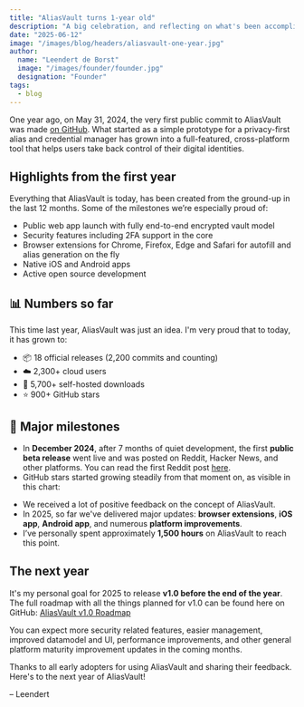 ```yaml
---
title: "AliasVault turns 1-year old"
description: "A big celebration, and reflecting on what's been accomplished"
date: "2025-06-12"
image: "/images/blog/headers/aliasvault-one-year.jpg"
author:
  name: "Leendert de Borst"
  image: "/images/founder/founder.jpg"
  designation: "Founder"
tags:
  - blog
---
```


One year ago, on May 31, 2024, the very first public commit to AliasVault was made [on GitHub](https://github.com/lanedirt/AliasVault/commit/0a3d35c603218d6a2dc030018a1e84e7030946b8). What started as a simple prototype for a privacy-first alias and credential manager has grown into a full-featured, cross-platform tool that helps users take back control of their digital identities.

## Highlights from the first year

Everything that AliasVault is today, has been created from the ground-up in the last 12 months. Some of the milestones we’re especially proud of:

- Public web app launch with fully end-to-end encrypted vault model
- Security features including 2FA support in the core
- Browser extensions for Chrome, Firefox, Edge and Safari for autofill and alias generation on the fly
- Native iOS and Android apps
- Active open source development

## 📊 Numbers so far

This time last year, AliasVault was just an idea. I'm very proud that to today, it has grown to:

- 📦 18 official releases (2,200 commits and counting)
- ☁️ 2,300+ cloud users
- 💾 5,700+ self-hosted downloads
- ⭐️ 900+ GitHub stars

## 🚀 Major milestones

- In **December 2024**, after 7 months of quiet development, the first **public beta release** went live and was posted on Reddit, Hacker News, and other platforms. You can read the first Reddit post [here](https://www.reddit.com/r/privacy/comments/1hci4jx/i_built_an_opensource_password_and_alias_manager/).
- GitHub stars started growing steadily from that moment on, as visible in this chart:

<ClickableImage
  src="/images/blog/large/aliasvault-turns-one-stars.png"
  alt="GitHub stars growth chart"
  caption="GitHub star history for the past 12 months"
/>

- We received a lot of positive feedback on the concept of AliasVault.
- In 2025, so far we've delivered major updates: **browser extensions**, **iOS app**, **Android app**, and numerous **platform improvements**.
- I’ve personally spent approximately **1,500 hours** on AliasVault to reach this point.

## The next year

It's my personal goal for 2025 to release **v1.0 before the end of the year**. The full roadmap with all the things planned for v1.0 can be found here on GitHub: [AliasVault v1.0 Roadmap](https://github.com/lanedirt/AliasVault/issues/731)

You can expect more security related features, easier management, improved datamodel and UI, performance improvements, and other general platform maturity improvement updates in the coming months.

Thanks to all early adopters for using AliasVault and sharing their feedback. Here's to the next year of AliasVault!

– Leendert
